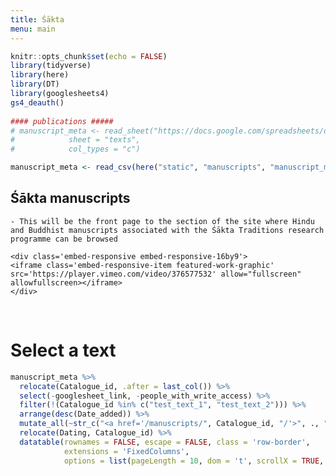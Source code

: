 ```yaml
---
title: Śākta
menu: main
---
```


```r
knitr::opts_chunk$set(echo = FALSE)
library(tidyverse)
library(here)
library(DT)
library(googlesheets4)
gs4_deauth()
 
#### publications #####
# manuscript_meta <- read_sheet("https://docs.google.com/spreadsheets/d/10pwVATuDKQDj7_X67Bc_EDO5Wm6wgVvCG8N7fIiC2Y4/edit?usp=sharing",
#            sheet = "texts",
#            col_types = "c")

manuscript_meta <- read_csv(here("static", "manuscripts", "manuscript_meta.csv"))
```


<div class="row manuscript-list-page-header">
<div class="col-sm-12">
# Śākta manuscripts
</div>
</div>

<div class="row">
```block
- This will be the front page to the section of the site where Hindu and Buddhist manuscripts associated with the Śākta Traditions research programme can be browsed

```

```block
<div class='embed-responsive embed-responsive-16by9'>
<iframe class='embed-responsive-item featured-work-graphic' src='https://player.vimeo.com/video/376577532' allow="fullscreen" allowfullscreen></iframe>
</div>

```

</div>

<div class="row">
<div class="col-sm-12">
<br>

# Select a text

```r
manuscript_meta %>% 
  relocate(Catalogue_id, .after = last_col()) %>% 
  select(-googlesheet_link, -people_with_write_access) %>% 
  filter(!(Catalogue_id %in% c("test_text_1", "test_text_2"))) %>% 
  arrange(desc(Date_added)) %>% 
  mutate_all(~str_c("<a href='/manuscripts/", Catalogue_id, "/'>", ., "</a>")) %>% 
  relocate(Dating, Catalogue_id) %>% 
  datatable(rownames = FALSE, escape = FALSE, class = 'row-border', 
            extensions = 'FixedColumns', 
            options = list(pageLength = 10, dom = 't', scrollX = TRUE, scrollCollapse = TRUE)) 
```
<br>

</div>
</div>